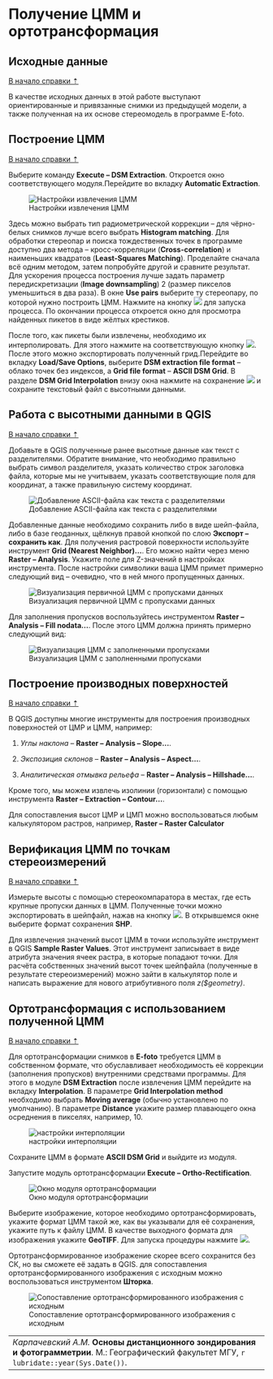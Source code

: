 # Получение ЦММ и ортотрансформация {#dem}

## Исходные данные {#dem-initial}
[В начало справки ⇡](#dem)

В качестве исходных данных в этой работе выступают ориентированные и привязанные снимки из предыдущей модели, а также полученная на их основе стереомодель в программе E-foto.

## Построение ЦММ {#dem-create}
[В начало справки ⇡](#dem)

Выберите команду **Execute – DSM Extraction**. Откроется окно соответствующего модуля.Перейдите во вкладку **Automatic Extraction**.

![Настройки извлечения ЦММ](images/Ref14/Automatic_Extraction.png)

Здесь можно выбрать тип радиометрической коррекции – для чёрно-белых снимков лучше всего выбрать **Histogram matching**. Для обработки стереопар и поиска тождественных точек в программе доступно два метода – кросс-корреляции (**Cross-correlation**) и наименьших квадратов (**Least-Squares Matching**). Проделайте сначала всё одним методом, затем попробуйте другой и сравните результат. Для ускорения процесса построения лучше задать параметр передискретизации (**Image downsampling**) 2 (размер пикселов уменьшиться в два раза). В окне **Use pairs** выберите ту стереопару, по которой нужно построить ЦММ. Нажмите на кнопку ![](images/Ref14/DSM_extraction.png) для запуска процесса. По окончании процесса откроется окно для просмотра найденных пикетов в виде жёлтых крестиков.

После того, как пикеты были извлечены, необходимо их интерполировать. Для этого нажмите на соответствующую кнопку ![](images/Ref14/DSM_interpolation.png). После этого можно экспортировать полученный грид.Перейдите во вкладку **Load/Save Options**, выберите **DSM extraction file format** – облако точек без индексов, а **Grid file format** – **ASCII DSM Grid**. В разделе **DSM Grid Interpolation** внизу окна нажмите на сохранение ![](images/Ref14/Save_DSM.png) и сохраните текстовый файл с высотными данными.

## Работа с высотными данными в QGIS {#dem-QGIS}
[В начало справки ⇡](#dem)

Добавьте в QGIS полученные ранее высотные данные как текст с разделителями. Обратите внимание, что необходимо правильно выбрать символ разделителя, указать количество строк заголовка файла, которые мы не учитываем, указать соответствующие поля для координат, а также правильную систему координат.

![Добавление ASCII-файла как текста с разделителями](images/Ref14/Delimited_Text.png)

Добавленные данные необходимо сохранить либо в виде шейп-файла, либо в базе геоданных, щёлкнув правой кнопкой по слою **Экспорт – сохранить как**. Для получения растровой поверхности используйте инструмент **Grid (Nearest Neighbor)...**. Его можно найти через меню **Raster – Analysis**. Укажите поле для Z-значений в настройках инструмента. После настройки символики ваша ЦММ примет примерно следующий вид – очевидно, что в ней много пропущенных данных.

![Визуализация первичной ЦММ с пропусками данных](images/Ref14/DSM_gaps.png)

Для заполнения пропусков воспользуйтесь инструментом **Raster – Analysis – Fill nodata...**. После этого ЦММ должна принять примерно следующий вид:

![Визуализация ЦММ с заполненными пропусками](images/Ref14/DSM_filled.png)

## Построение производных поверхностей {#dem-derived}
[В начало справки ⇡](#dem)

В QGIS доступны многие инструменты для построения производных поверхностей от ЦМР и ЦММ, например:

1) _Углы наклона_ – **Raster – Analysis – Slope...**.

2) _Экспозиция склонов_ – **Raster – Analysis – Aspect...**.

3) _Аналитическая отмывка рельефа_ – **Raster – Analysis – Hillshade...**.

Кроме того, мы можем извлечь изолинии (горизонтали) с помощью инструмента **Raster – Extraction – Contour...**.

Для сопоставления высот ЦМР и ЦМП можно воспользоваться любым калькулятором растров, например, **Raster – Raster Calculator**


## Верификация ЦММ по точкам стереоизмерений {#dem-verification}
[В начало справки ⇡](#dem)

Измерьте высоты с помощью стереокомпаратора в местах, где есть крупные пропуски данных в ЦММ. Полученные точки можно экспортировать в шейпфайл, нажав на кнопку ![](images/Ref14/Export_survey_point.png). В открывшемся окне выберите формат сохранения **SHP**.

Для извлечения значений высот ЦММ в точки используйте инструмент в QGIS **Sample Raster Values**. Этот инструмент записывает в виде атрибута значения ячеек растра, в которые попадают точки. Для расчёта собственных значений высот точек шейпфайла (полученные в результате стереоизмерений) можно зайти в калькулятор поле и написать выражение для нового атрибутивного поля _z($geometry)_.

## Ортотрансформация с использованием полученной ЦММ {#dem-orthorectification}
[В начало справки ⇡](#dem)

Для ортотрансформации снимков в **E-foto** требуется ЦММ в собственном формате, что обуславливает необходимость её коррекции (заполнения пропусков) внутренними средствами программы. Для этого в модуле **DSM Extraction** после извлечения ЦММ перейдите на вкладку **Interpolation**. В параметре **Grid Interpolation method** необходимо выбрать **Moving average** (обычно установлено по умолчанию). В параметре **Distance** укажите размер плавающего окна осреднения в пикселях, например, 10.

![настройки интерполяции](images/Ref14/Interpolation.png)

Сохраните ЦММ в формате **ASCII DSM Grid** и выйдите из модуля.

Запустите модуль ортотрансформации **Execute – Ortho-Rectification**.

![Окно модуля ортотрансформации](images/Ref14/Orthorectification.png)

Выберите изображение, которое необходимо ортотрансформировать, укажите формат ЦММ такой же, как вы указывали для её сохранения, укажите путь к файлу ЦММ. В качестве выходного формата для изображения укажите **GeoTIFF**. Для запуска процедуры нажмите ![](images/Ref14/Run.png).

Ортотрансформированное изображение скорее всего сохранится без СК, но вы сможете её задать в QGIS. для сопоставления ортотрансформированного изображения с исходным можно воспользоваться инструментом **Шторка**.

![Сопоставление ортотрансформированного изображения с исходным](images/Ref14/Swipe.gif)

----
_Карпачевский А.М._ **Основы дистанционного зондирования и фотограмметрии**. М.: Географический факультет МГУ, `r lubridate::year(Sys.Date())`.
----
